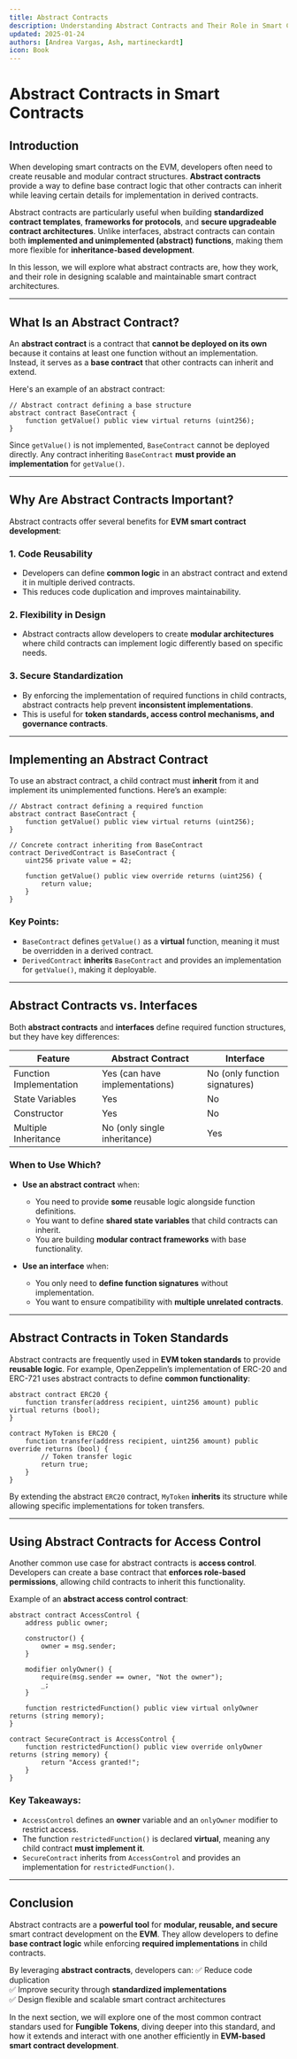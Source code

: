 ```yaml
---
title: Abstract Contracts
description: Understanding Abstract Contracts and Their Role in Smart Contract Inheritance
updated: 2025-01-24
authors: [Andrea Vargas, Ash, martineckardt]
icon: Book
---
```


# Abstract Contracts in Smart Contracts

## Introduction

When developing smart contracts on the EVM, developers often need to create reusable and modular contract structures. **Abstract contracts** provide a way to define base contract logic that other contracts can inherit while leaving certain details for implementation in derived contracts.

Abstract contracts are particularly useful when building **standardized contract templates**, **frameworks for protocols**, and **secure upgradeable contract architectures**. Unlike interfaces, abstract contracts can contain both **implemented and unimplemented (abstract) functions**, making them more flexible for **inheritance-based development**.

In this lesson, we will explore what abstract contracts are, how they work, and their role in designing scalable and maintainable smart contract architectures.

---

## What Is an Abstract Contract?

An **abstract contract** is a contract that **cannot be deployed on its own** because it contains at least one function without an implementation. Instead, it serves as a **base contract** that other contracts can inherit and extend.

Here's an example of an abstract contract:

```solidity
// Abstract contract defining a base structure
abstract contract BaseContract {
    function getValue() public view virtual returns (uint256);
}
```

Since `getValue()` is not implemented, `BaseContract` cannot be deployed directly. Any contract inheriting `BaseContract` **must provide an implementation** for `getValue()`.

---

## Why Are Abstract Contracts Important?

Abstract contracts offer several benefits for **EVM smart contract development**:

### 1. **Code Reusability**
   - Developers can define **common logic** in an abstract contract and extend it in multiple derived contracts.
   - This reduces code duplication and improves maintainability.

### 2. **Flexibility in Design**
   - Abstract contracts allow developers to create **modular architectures** where child contracts can implement logic differently based on specific needs.

### 3. **Secure Standardization**
   - By enforcing the implementation of required functions in child contracts, abstract contracts help prevent **inconsistent implementations**.
   - This is useful for **token standards, access control mechanisms, and governance contracts**.

---

## Implementing an Abstract Contract

To use an abstract contract, a child contract must **inherit** from it and implement its unimplemented functions. Here’s an example:

```solidity
// Abstract contract defining a required function
abstract contract BaseContract {
    function getValue() public view virtual returns (uint256);
}

// Concrete contract inheriting from BaseContract
contract DerivedContract is BaseContract {
    uint256 private value = 42;

    function getValue() public view override returns (uint256) {
        return value;
    }
}
```

### Key Points:
- `BaseContract` defines `getValue()` as a **virtual** function, meaning it must be overridden in a derived contract.
- `DerivedContract` **inherits** `BaseContract` and provides an implementation for `getValue()`, making it deployable.

---

## Abstract Contracts vs. Interfaces

Both **abstract contracts** and **interfaces** define required function structures, but they have key differences:

| Feature            | Abstract Contract | Interface |
|-------------------|------------------|-----------|
| Function Implementation | Yes (can have implementations) | No (only function signatures) |
| State Variables | Yes | No |
| Constructor | Yes | No |
| Multiple Inheritance | No (only single inheritance) | Yes |

### When to Use Which?
- **Use an abstract contract** when:
  - You need to provide **some** reusable logic alongside function definitions.
  - You want to define **shared state variables** that child contracts can inherit.
  - You are building **modular contract frameworks** with base functionality.

- **Use an interface** when:
  - You only need to **define function signatures** without implementation.
  - You want to ensure compatibility with **multiple unrelated contracts**.

---

## Abstract Contracts in Token Standards

Abstract contracts are frequently used in **EVM token standards** to provide **reusable logic**. For example, OpenZeppelin’s implementation of ERC-20 and ERC-721 uses abstract contracts to define **common functionality**:

```solidity
abstract contract ERC20 {
    function transfer(address recipient, uint256 amount) public virtual returns (bool);
}

contract MyToken is ERC20 {
    function transfer(address recipient, uint256 amount) public override returns (bool) {
        // Token transfer logic
        return true;
    }
}
```

By extending the abstract `ERC20` contract, `MyToken` **inherits** its structure while allowing specific implementations for token transfers.

---

## Using Abstract Contracts for Access Control

Another common use case for abstract contracts is **access control**. Developers can create a base contract that **enforces role-based permissions**, allowing child contracts to inherit this functionality.

Example of an **abstract access control contract**:

```solidity
abstract contract AccessControl {
    address public owner;

    constructor() {
        owner = msg.sender;
    }

    modifier onlyOwner() {
        require(msg.sender == owner, "Not the owner");
        _;
    }

    function restrictedFunction() public view virtual onlyOwner returns (string memory);
}

contract SecureContract is AccessControl {
    function restrictedFunction() public view override onlyOwner returns (string memory) {
        return "Access granted!";
    }
}
```

### Key Takeaways:
- `AccessControl` defines an **owner** variable and an `onlyOwner` modifier to restrict access.
- The function `restrictedFunction()` is declared **virtual**, meaning any child contract **must implement it**.
- `SecureContract` inherits from `AccessControl` and provides an implementation for `restrictedFunction()`.

---

## Conclusion

Abstract contracts are a **powerful tool** for **modular, reusable, and secure** smart contract development on the **EVM**. They allow developers to define **base contract logic** while enforcing **required implementations** in child contracts.

By leveraging **abstract contracts**, developers can:
✅ Reduce code duplication  
✅ Improve security through **standardized implementations**  
✅ Design flexible and scalable smart contract architectures  

In the next section, we will explore one of the most common contract standars used for **Fungible Tokens**, diving deeper into this standard, and how it extends and interact with one another efficiently in **EVM-based smart contract development**.
